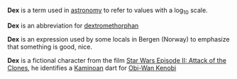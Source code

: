 '''Dex''' is a term used in [[astronomy]] to refer to values with a log<sub>10</sub> scale.

'''Dex''' is an abbreviation for [[dextromethorphan]]

'''Dex''' is an expression used by some locals in Bergen (Norway) to emphasize that something is good, nice.

'''Dex''' is a fictional character from the film [[Star Wars Episode II: Attack of the Clones]], he identifies a [[Kaminoan]] dart for [[Obi-Wan Kenobi]]

<!-- please expand this article, including use of mathematical formula &c, rather than deleting it and moving to wiktionary. it really requires an encyclopedic article -->

{{word-stub}}
